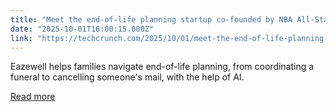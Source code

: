 ```yaml
---
title: "Meet the end-of-life planning startup co-founded by NBA All-Star Russell Westbrook"
date: "2025-10-01T16:00:15.000Z"
link: "https://techcrunch.com/2025/10/01/meet-the-end-of-life-planning-startup-co-founded-by-nba-all-star-russell-westbrook/"
---
```


Eazewell helps families navigate end-of-life planning, from coordinating a funeral to cancelling someone's mail, with the help of AI. 

[Read more](https://techcrunch.com/2025/10/01/meet-the-end-of-life-planning-startup-co-founded-by-nba-all-star-russell-westbrook/)
